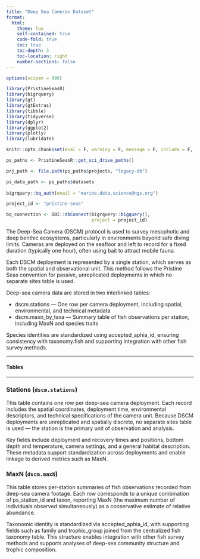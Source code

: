 ```yaml
---
title: "Deep Sea Cameras Dataset"
format: 
  html:
    theme: lux
    self-contained: true
    code-fold: true
    toc: true 
    toc-depth: 3
    toc-location: right
    number-sections: false
---
```


```r
options(scipen = 999)

library(PristineSeasR)
library(bigrquery)
library(gt)
library(gtExtras)
library(tibble)
library(tidyverse)
library(dplyr)
library(ggplot2)
library(plotly)
library(lubridate)

knitr::opts_chunk$set(eval = F, warning = F, message = F, include = F, echo = F)

ps_paths <- PristineSeasR::get_sci_drive_paths()

prj_path <- file.path(ps_paths$projects, "legacy-db")

ps_data_path <- ps_paths$datasets
  
bigrquery::bq_auth(email = "marine.data.science@ngs.org")

project_id <- "pristine-seas"

bq_connection <- DBI::dbConnect(bigrquery::bigquery(), 
                                project = project_id)
```

The Deep-Sea Camera (DSCM) protocol is used to survey mesophotic and deep benthic ecosystems, particularly in environments beyond safe diving limits. Cameras are deployed on the seafloor and left to record for a fixed duration (typically one hour), often using bait to attract mobile fauna.

Each DSCM deployment is represented by a single station, which serves as both the spatial and observational unit. This method follows the Pristine Seas convention for passive, unreplicated deployments in which no separate sites table is used.

Deep-sea camera data are stored in two interlinked tables:

- dscm.stations — One row per camera deployment, including spatial, environmental, and technical metadata
- dscm.maxn_by_taxa — Summary table of fish observations per station, including MaxN and species traits

Species identities are standardized using accepted_aphia_id, ensuring consistency with taxonomy.fish and supporting integration with other fish survey methods.


------------------------------------------------------------------------

#### Tables 

------------------------------------------------------------------------

### Stations (`dscm.stations`)

This table contains one row per deep-sea camera deployment. Each record includes the spatial coordinates, deployment time, environmental descriptors, and technical specifications of the camera unit. Because DSCM deployments are unreplicated and spatially discrete, no separate sites table is used — the station is the primary unit of observation and analysis.

Key fields include deployment and recovery times and positions, bottom depth and temperature, camera settings, and a general habitat description. These metadata support standardization across deployments and enable linkage to derived metrics such as MaxN.

### MaxN (`dscm.maxN`)

This table stores per-station summaries of fish observations recorded from deep-sea camera footage. Each row corresponds to a unique combination of ps_station_id and taxon, reporting MaxN (the maximum number of individuals observed simultaneously) as a conservative estimate of relative abundance.

Taxonomic identity is standardized via accepted_aphia_id, with supporting fields such as family and trophic_group joined from the centralized fish taxonomy table. This structure enables integration with other fish survey methods and supports analyses of deep-sea community structure and trophic composition.

